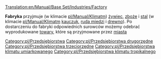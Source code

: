 [[Translation:en/Manual/Base Set/Industries/Factory]]

{{pl/Przedsiębiorstwa|name=Fabryka
|image=en/Factory.png|caption=Umiarkowany
|image2=en/Tropic Factory.png|caption2=Tropikalny
|climates=[[pl/Manual/Klimat]], [[pl/Manual/Klimat]].
|accepts=[[pl/Manual/Base Set/Cargos/Żywiec|Żywiec]], [[pl/Manual/Base Set/Cargos/Zboże|Zboże]], [[pl/Manual/Base Set/Cargos/Stal|Stal]] (Klimat Umiarkowany),<br/> [[pl/Manual/Base Set/Cargos/Kauczuk|Kauczuk]], [[pl/Manual/Base Set/Cargos/Ruda miedzi|Ruda miedzi]], [[pl/Manual/Base Set/Cargos/Drewno|Drewno]] (Klimat Tropikalny).
|produces=[[pl/Manual/Base Set/Cargos/Towary|Towary]]
}}
'''Fabryka''' przyjmuje (w klimacie [[pl/Manual/Klimat]]m) [[pl/Manual/Base Set/Cargos/Żywiec|żywiec]], [[pl/Manual/Base Set/Cargos/Zboże|zboże]] i [[pl/Manual/Base Set/Cargos/Stal|stal]] (w klimacie [[pl/Manual/Klimat]]m [[pl/Manual/Base Set/Cargos/Kauczuk|kauczuk]], [[pl/Rudę miedzi|ruda miedzi]] i [[pl/Manual/Base Set/Cargos/Drewno|drewno]]). Po dostarczeniu do fabryki odpowiednich surowców możemy odebrać wyprodukowane [[pl/Manual/Base Set/Cargos/Towary|towary]], które są przyjmowane przez [[pl/Manual/Miasta|miasta]]

{{pl/Navbox Industries}}

[[Category:pl/Przedsiębiorstwa]]
[[Category:pl/Przedsiębiorstwa drugorzędne]]
[[Category:pl/Przedsiębiorstwa trzeciorzędne]]
[[Category:pl/Przedsiębiorstwa klimatu umiarkowanego]]
[[Category:pl/Przedsiębiorstwa klimatu tropikalnego]]